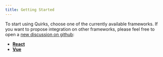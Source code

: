 ```yaml
---
title: Getting Started
---
```


To start using Quirks, choose one of the currently available frameworks. 
If you want to propose integration on other frameworks, please feel free to 
open a 
[new discussion on github](https://github.com/nabla-studio/quirks/issues/new?assignees=&labels=enhancement%2Cimprovement&projects=&template=enhancement-report.yml&title=%5BEnhancement%5D%3A+):


- **[React](./react/quick-start)**
- **[Vue](./vue/quick-start)**
